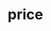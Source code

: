 # price


<ul className="grid grid-cols-1 md:grid-cols-2 lg:grid-cols-3 xl:grid-cols-4 gap-4 -ml-6">
<ReferenceCard
    title="Historical"
    description="Currency Historical Price"
    url="/platform/reference/currency/price/historical"
    chevron={false}
/>
</ul>
